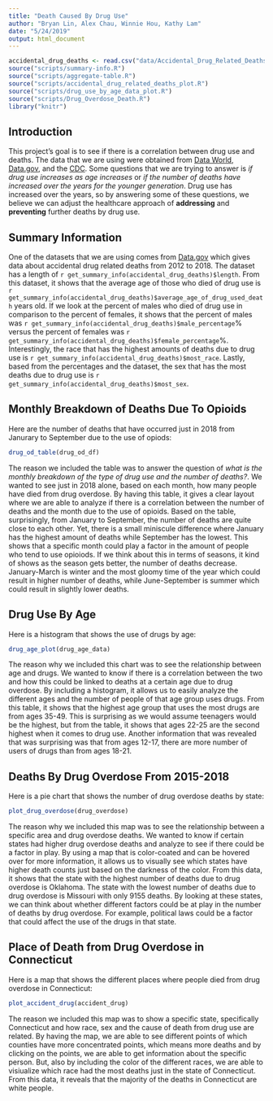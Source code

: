 ```yaml
---
title: "Death Caused By Drug Use"
author: "Bryan Lin, Alex Chau, Winnie Hou, Kathy Lam"
date: "5/24/2019"
output: html_document
---
```


```r
accidental_drug_deaths <- read.csv("data/Accidental_Drug_Related_Deaths_2012-2018.csv", stringsAsFactors = FALSE)
source("scripts/summary-info.R")
source("scripts/aggregate-table.R")
source("scripts/accidental_drug_related_deaths_plot.R")
source("scripts/drug_use_by_age_data_plot.R")
source("scripts/Drug_Overdose_Death.R")
library("knitr")
```

## Introduction
This project's goal is to see if there is a correlation between drug use and deaths. The data that we are using were obtained from [Data World](https://data.world/fivethirtyeight/drug-use-by-age), [Data.gov](https://catalog.data.gov/dataset/accidental-drug-related-deaths-january-2012-sept-2015), and the [CDC](https://www.cdc.gov/nchs/nvss/vsrr/drug-overdose-data.htm). Some questions that we are trying to answer is *if drug use increases as age increases* or *if the number of deaths have increased over the years for the younger generation*. Drug use has increased over the years, so by answering some of these questions, we believe we can adjust the healthcare approach of **addressing** and **preventing** further deaths by drug use. 

## Summary Information
One of the datasets that we are using comes from [Data.gov](https://catalog.data.gov/dataset/accidental-drug-related-deaths-january-2012-sept-2015) which gives data about accidental drug related deaths from 2012 to 2018. The dataset has a length of `r get_summary_info(accidental_drug_deaths)$length`. From this dataset, it shows that the average age of those who died of drug use is `r get_summary_info(accidental_drug_deaths)$average_age_of_drug_used_death` years old. If we look at the percent of males who died of drug use in comparison to the percent of females, it shows that the percent of males was `r get_summary_info(accidental_drug_deaths)$male_percentage`% versus the percent of females was `r get_summary_info(accidental_drug_deaths)$female_percentage`%. Interestingly, the race that has the highest amounts of deaths due to drug use is `r get_summary_info(accidental_drug_deaths)$most_race`. Lastly, based from the percentages and the dataset, the sex that has the most deaths due to drug use is `r get_summary_info(accidental_drug_deaths)$most_sex`.

## Monthly Breakdown of Deaths Due To Opioids
Here are the number of deaths that have occurred just in 2018 from Janurary to September due to the use of opiods:

```r
drug_od_table(drug_od_df)
```

The reason we included the table was to answer the question of *what is the monthly breakdown of the type of drug use and the number of deaths?*. We wanted to see just in 2018 alone, based on each month, how many people have died from drug overdose. By having this table, it gives a clear layout where we are able to analyze if there is a correlation between the number of deaths and the month due to the use of opioids. Based on the table, surprisingly, from January to September, the number of deaths are quite close to each other. Yet, there is a small miniscule difference where January has the highest amount of deaths while September has the lowest. This shows that a specific month could play a factor in the amount of people who tend to use opioiods. If we think about this in terms of seasons, it kind of shows as the season gets better, the number of deaths decrease. January-March is winter and the most gloomy time of the year which could result in higher number of deaths, while June-September is summer which could result in slightly lower deaths.

## Drug Use By Age
Here is a histogram that shows the use of drugs by age:

```r
drug_age_plot(drug_age_data)
```

The reason why we included this chart was to see the relationship between age and drugs. We wanted to know if there is a correlation between the two and how this could be linked to deaths at a certain age due to drug overdose. By including a histogram, it allows us to easily analyze the different ages and the number of people of that age group uses drugs. From this table, it shows that the highest age group that uses the most drugs are from ages 35-49. This is surprising as we would assume teenagers would be the highest, but from the table, it shows that ages 22-25 are the second highest when it comes to drug use. Another information that was revealed that was surprising was that from ages 12-17, there are more number of users of drugs than from ages 18-21.

## Deaths By Drug Overdose From 2015-2018
Here is a pie chart that shows the number of drug overdose deaths by state:

```r
plot_drug_overdose(drug_overdose)
```

The reason why we included this map was to see the relationship between a specific area and drug overdose deaths. We wanted to know if certain states had higher drug overdose deaths and analyze to see if there could be a factor in play. By using a map that is color-coated and can be hovered over for more information, it allows us to visually see which states have higher death counts just based on the darkness of the color. From this data, it shows that the state with the highest number of deaths due to drug overdose is Oklahoma. The state with the lowest number of deaths due to drug overdose is Missouri with only 9155 deaths. By looking at these states, we can think about whether different factors could be at play in the number of deaths by drug overdose. For example, political laws could be a factor that could affect the use of the drugs in that state.

## Place of Death from Drug Overdose in Connecticut
Here is a map that shows the different places where people died from drug overdose in Connecticut:

```r
plot_accident_drug(accident_drug)
```

The reason we included this map was to show a specific state, specifically Connecticut and how race, sex and the cause of death from drug use are related. By having the map, we are able to see different points of which counties have more concentrated points, which means more deaths and by clicking on the points, we are able to get information about the specific person. But, also by including the color of the different races, we are able to visiualize which race had the most deaths just in the state of Connecticut. From this data, it reveals that the majority of the deaths in Connecticut are white people.









